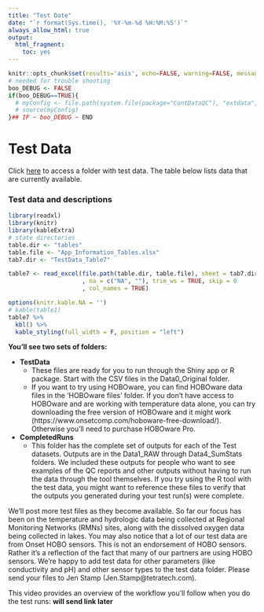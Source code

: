```yaml
---
title: "Test Date"
date: "`r format(Sys.time(), '%Y-%m-%d %H:%M:%S')`"
always_allow_html: true
output:
  html_fragment:
    toc: yes
---
```


```r
knitr::opts_chunk$set(results='asis', echo=FALSE, warning=FALSE, message = FALSE)
# needed for trouble shooting
boo_DEBUG <- FALSE
if(boo_DEBUG==TRUE){
  # myConfig <- file.path(system.file(package="ContDataQC"), "extdata", "config.ORIG.R")
  # source(myConfig)
}## IF ~ boo_DEBUG ~ END
```

# Test Data

Click [here](https://github.com/leppott/ContDataQC/tree/dev_shinymods/Documents/TestData_Files) to access a folder with test data. The table below lists data that are currently available.

### Test data and descriptions
```r
library(readxl)
library(knitr)
library(kableExtra)
# state directories
table.dir <- "tables"
table.file <- "App_Information_Tables.xlsx"
tab7.dir <- "TestData_Table7"

table7 <- read_excel(file.path(table.dir, table.file), sheet = tab7.dir
                     , na = c("NA", ""), trim_ws = TRUE, skip = 0
                     , col_names = TRUE)  

options(knitr.kable.NA = '')
# kable(table1)
table7 %>% 
  kbl() %>% 
  kable_styling(full_width = F, position = "left")
```

**You’ll see two sets of folders:** 

* **TestData** 
  + These files are ready for you to run through the Shiny app or R package. Start with the CSV files in the Data0_Original folder.
  + If you want to try using HOBOware, you can find HOBOware data files in the ‘HOBOware files’ folder. If you don’t have access to HOBOware and are working with temperature data alone, you can try downloading the free version of HOBOware and it might work (https://www.onsetcomp.com/hoboware-free-download/). Otherwise you’ll need to purchase HOBOware Pro. 
* **CompletedRuns**
  + This folder has the complete set of outputs for each of the Test datasets. Outputs are in the Data1_RAW through Data4_SumStats folders. We included these outputs for people who want to see examples of the QC reports and other outputs without having to run the data through the tool themselves. If you try using the R tool with the test data, you might want to reference these files to verify that the outputs you generated during your test run(s) were complete.

We’ll post more test files as they become available. So far our focus has been on the temperature and hydrologic data being collected at Regional Monitoring Networks (RMNs) sites, along with the dissolved oxygen data being collected in lakes. You may also notice that a lot of our test data are from Onset HOBO sensors. This is not an endorsement of HOBO sensors. Rather it’s a reflection of the fact that many of our partners are using HOBO sensors. We’re happy to add test data for other parameters (like conductivity and pH) and other sensor types to the test data folder. Please send your files to Jen Stamp (Jen.Stamp@tetratech.com).

This video provides an overview of the workflow you’ll follow when you do the test runs: **will send link later**
